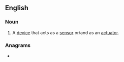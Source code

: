 ==English==

===Noun===
{{en-noun}}

# A [[device]] that acts as a [[sensor]] or/and as an [[actuator]].

===Anagrams===
* {{l|en|ancestors}}